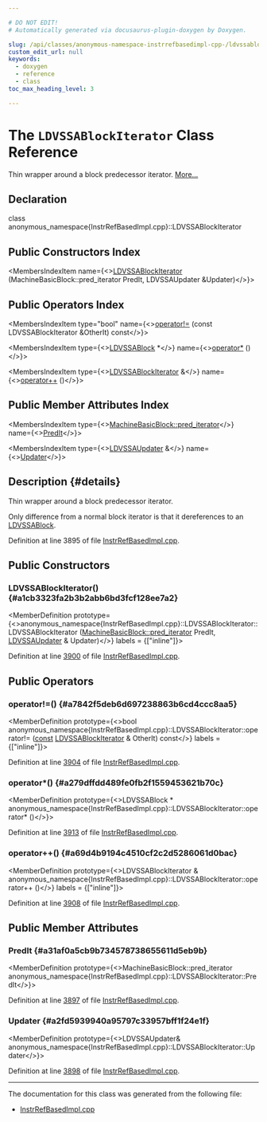 ```yaml
---

# DO NOT EDIT!
# Automatically generated via docusaurus-plugin-doxygen by Doxygen.

slug: /api/classes/anonymous-namespace-instrrefbasedimpl-cpp-/ldvssablockiterator
custom_edit_url: null
keywords:
  - doxygen
  - reference
  - class
toc_max_heading_level: 3

---
```





# The `LDVSSABlockIterator` Class Reference

<DoxygenPage pluginConfig={pluginConfig}>

Thin wrapper around a block predecessor iterator. <a href="#details">More...</a>

## Declaration

<CodeBlock>class anonymous_namespace{InstrRefBasedImpl.cpp}::LDVSSABlockIterator</CodeBlock>

## Public Constructors Index

<MembersIndex>

<MembersIndexItem
  name={<><a href="#a1cb3323fa2b3b2abb6bd3fcf128ee7a2">LDVSSABlockIterator</a> (MachineBasicBlock::pred&#95;iterator PredIt, LDVSSAUpdater &amp;Updater)</>}>
</MembersIndexItem>

</MembersIndex>

## Public Operators Index

<MembersIndex>

<MembersIndexItem
  type="bool"
  name={<><a href="#a7842f5deb6d697238863b6cd4ccc8aa5">operator!=</a> (const LDVSSABlockIterator &amp;OtherIt) const</>}>
</MembersIndexItem>

<MembersIndexItem
  type={<><a href="/docs/api/classes/anonymous-namespace-instrrefbasedimpl-cpp-/ldvssablock">LDVSSABlock</a> &#42;</>}
  name={<><a href="#a279dffdd489fe0fb2f1559453621b70c">operator&#42;</a> ()</>}>
</MembersIndexItem>

<MembersIndexItem
  type={<><a href="/docs/api/classes/anonymous-namespace-instrrefbasedimpl-cpp-/ldvssablockiterator">LDVSSABlockIterator</a> &amp;</>}
  name={<><a href="#a69d4b9194c4510cf2c2d5286061d0bac">operator++</a> ()</>}>
</MembersIndexItem>

</MembersIndex>

## Public Member Attributes Index

<MembersIndex>

<MembersIndexItem
  type={<><a href="/docs/api/classes/llvm/machinebasicblock/#aa3e6549a5c552971ce60013e2e7c6154">MachineBasicBlock::pred&#95;iterator</a></>}
  name={<><a href="#a31af0a5cb9b734578738655611d5eb9b">PredIt</a></>}>
</MembersIndexItem>

<MembersIndexItem
  type={<><a href="/docs/api/classes/anonymous-namespace-instrrefbasedimpl-cpp-/ldvssaupdater">LDVSSAUpdater</a> &amp;</>}
  name={<><a href="#a2fd5939940a95797c33957bff1f24e1f">Updater</a></>}>
</MembersIndexItem>

</MembersIndex>

## Description {#details}

Thin wrapper around a block predecessor iterator.

Only difference from a normal block iterator is that it dereferences to an <a href="/docs/api/classes/anonymous-namespace-instrrefbasedimpl-cpp-/ldvssablock">LDVSSABlock</a>.

Definition at line 3895 of file <a href="/docs/api/files/lib/lib/codegen/lib/codegen/livedebugvalues/instrrefbasedimpl-cpp">InstrRefBasedImpl.cpp</a>.

<SectionDefinition>

## Public Constructors

### LDVSSABlockIterator() {#a1cb3323fa2b3b2abb6bd3fcf128ee7a2}

<MemberDefinition
  prototype={<>anonymous&#95;namespace&#123;InstrRefBasedImpl.cpp&#125;::LDVSSABlockIterator::LDVSSABlockIterator (<a href="/docs/api/classes/llvm/machinebasicblock/#aa3e6549a5c552971ce60013e2e7c6154">MachineBasicBlock::pred&#95;iterator</a> PredIt, <a href="/docs/api/classes/anonymous-namespace-instrrefbasedimpl-cpp-/ldvssaupdater">LDVSSAUpdater</a> &amp; Updater)</>}
  labels = {["inline"]}>

Definition at line <a href="/docs/api/files/lib/lib/codegen/lib/codegen/livedebugvalues/instrrefbasedimpl-cpp/#l03900">3900</a> of file <a href="/docs/api/files/lib/lib/codegen/lib/codegen/livedebugvalues/instrrefbasedimpl-cpp">InstrRefBasedImpl.cpp</a>.
</MemberDefinition>

</SectionDefinition>

<SectionDefinition>

## Public Operators

### operator!=() {#a7842f5deb6d697238863b6cd4ccc8aa5}

<MemberDefinition
  prototype={<>bool anonymous&#95;namespace&#123;InstrRefBasedImpl.cpp&#125;::LDVSSABlockIterator::operator!= (<a href="/docs/api/files/lib/lib/target/lib/target/aarch64/aarch64promoteconstant-cpp/#a90f8350fecae261c25be85d38b451bff">const</a> <a href="/docs/api/classes/anonymous-namespace-instrrefbasedimpl-cpp-/ldvssablockiterator">LDVSSABlockIterator</a> &amp; OtherIt) const</>}
  labels = {["inline"]}>

Definition at line <a href="/docs/api/files/lib/lib/codegen/lib/codegen/livedebugvalues/instrrefbasedimpl-cpp/#l03904">3904</a> of file <a href="/docs/api/files/lib/lib/codegen/lib/codegen/livedebugvalues/instrrefbasedimpl-cpp">InstrRefBasedImpl.cpp</a>.
</MemberDefinition>

### operator&#42;() {#a279dffdd489fe0fb2f1559453621b70c}

<MemberDefinition
  prototype={<>LDVSSABlock &#42; anonymous&#95;namespace&#123;InstrRefBasedImpl.cpp&#125;::LDVSSABlockIterator::operator&#42; ()</>}>

Definition at line <a href="/docs/api/files/lib/lib/codegen/lib/codegen/livedebugvalues/instrrefbasedimpl-cpp/#l03913">3913</a> of file <a href="/docs/api/files/lib/lib/codegen/lib/codegen/livedebugvalues/instrrefbasedimpl-cpp">InstrRefBasedImpl.cpp</a>.
</MemberDefinition>

### operator++() {#a69d4b9194c4510cf2c2d5286061d0bac}

<MemberDefinition
  prototype={<>LDVSSABlockIterator &amp; anonymous&#95;namespace&#123;InstrRefBasedImpl.cpp&#125;::LDVSSABlockIterator::operator++ ()</>}
  labels = {["inline"]}>

Definition at line <a href="/docs/api/files/lib/lib/codegen/lib/codegen/livedebugvalues/instrrefbasedimpl-cpp/#l03908">3908</a> of file <a href="/docs/api/files/lib/lib/codegen/lib/codegen/livedebugvalues/instrrefbasedimpl-cpp">InstrRefBasedImpl.cpp</a>.
</MemberDefinition>

</SectionDefinition>

<SectionDefinition>

## Public Member Attributes

### PredIt {#a31af0a5cb9b734578738655611d5eb9b}

<MemberDefinition
  prototype={<>MachineBasicBlock::pred&#95;iterator anonymous&#95;namespace&#123;InstrRefBasedImpl.cpp&#125;::LDVSSABlockIterator::PredIt</>}>

Definition at line <a href="/docs/api/files/lib/lib/codegen/lib/codegen/livedebugvalues/instrrefbasedimpl-cpp/#l03897">3897</a> of file <a href="/docs/api/files/lib/lib/codegen/lib/codegen/livedebugvalues/instrrefbasedimpl-cpp">InstrRefBasedImpl.cpp</a>.
</MemberDefinition>

### Updater {#a2fd5939940a95797c33957bff1f24e1f}

<MemberDefinition
  prototype={<>LDVSSAUpdater&amp; anonymous&#95;namespace&#123;InstrRefBasedImpl.cpp&#125;::LDVSSABlockIterator::Updater</>}>

Definition at line <a href="/docs/api/files/lib/lib/codegen/lib/codegen/livedebugvalues/instrrefbasedimpl-cpp/#l03898">3898</a> of file <a href="/docs/api/files/lib/lib/codegen/lib/codegen/livedebugvalues/instrrefbasedimpl-cpp">InstrRefBasedImpl.cpp</a>.
</MemberDefinition>

</SectionDefinition>

<hr/>

The documentation for this class was generated from the following file:

<ul>
<li><a href="/docs/api/files/lib/lib/codegen/lib/codegen/livedebugvalues/instrrefbasedimpl-cpp">InstrRefBasedImpl.cpp</a></li>
</ul>

</DoxygenPage>
